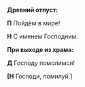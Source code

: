 **Древний отпуст:**

**П** Пойдём в мире!

**Н** С именем Господним.

**При выходе из храма:**

**Д** Господу помолимся!

**[Н** Господи, помилуй.<R>]</R>
